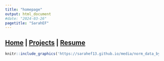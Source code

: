 ```yaml
---
title: "homepage"
output: html_document
#date: "2024-03-26"
pagetitle: "SarahEF"
---
```


## [Home](https://sarahef13.github.io/) | [Projects](https://sarahef13.github.io/projects/) | [Resume](https://sarahef13.github.io/about-me/resume-2024.pdf)

```r
knitr::include_graphics('https://sarahef13.github.io/media/norm_data_by_adj_devel_percent.pdf')
```
